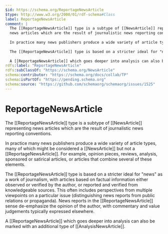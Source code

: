 ```yaml
---
$id: https://schema.org/ReportageNewsArticle
$type: http://www.w3.org/2000/01/rdf-schema#Class
label: ReportageNewsArticle
comment: |
  The [[ReportageNewsArticle]] type is a subtype of [[NewsArticle]] representing
  news articles which are the result of journalistic news reporting conventions.
  
  In practice many news publishers produce a wide variety of article types, many of which might be considered a [[NewsArticle]] but not a [[ReportageNewsArticle]]. For example, opinion pieces, reviews, analysis, sponsored or satirical articles, or articles that combine several of these elements.
  
  The [[ReportageNewsArticle]] type is based on a stricter ideal for "news" as a work of journalism, with articles based on factual information either observed or verified by the author, or reported and verified from knowledgeable sources.  This often includes perspectives from multiple viewpoints on a particular issue (distinguishing news reports from public relations or propaganda).  News reports in the [[ReportageNewsArticle]] sense de-emphasize the opinion of the author, with commentary and value judgements typically expressed elsewhere.
  
  A [[ReportageNewsArticle]] which goes deeper into analysis can also be marked with an additional type of [[AnalysisNewsArticle]].
rdfs:label: "ReportageNewsArticle"
rdfs:subClassOf: "https://schema.org/NewsArticle"
schema:contributor: "https://schema.org/docs/collab/TP"
schema:isPartOf: "https://pending.schema.org"
schema:source: "https://github.com/schemaorg/schemaorg/issues/1525"
---
```


# ReportageNewsArticle

The [[ReportageNewsArticle]] type is a subtype of [[NewsArticle]] representing
 news articles which are the result of journalistic news reporting conventions.

In practice many news publishers produce a wide variety of article types, many of which might be considered a [[NewsArticle]] but not a [[ReportageNewsArticle]]. For example, opinion pieces, reviews, analysis, sponsored or satirical articles, or articles that combine several of these elements.

The [[ReportageNewsArticle]] type is based on a stricter ideal for "news" as a work of journalism, with articles based on factual information either observed or verified by the author, or reported and verified from knowledgeable sources.  This often includes perspectives from multiple viewpoints on a particular issue (distinguishing news reports from public relations or propaganda).  News reports in the [[ReportageNewsArticle]] sense de-emphasize the opinion of the author, with commentary and value judgements typically expressed elsewhere.

A [[ReportageNewsArticle]] which goes deeper into analysis can also be marked with an additional type of [[AnalysisNewsArticle]].

